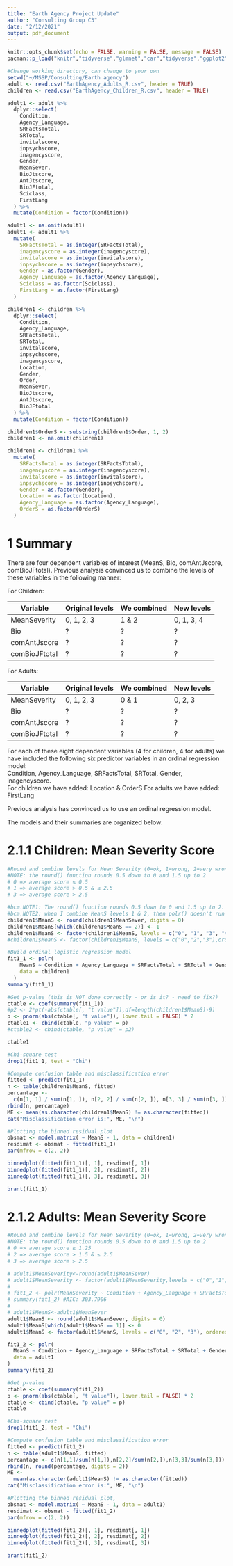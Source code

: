 ```yaml
---
title: "Earth Agency Project Update"
author: "Consulting Group C3"
date: "2/12/2021"
output: pdf_document
---
```


```r
knitr::opts_chunk$set(echo = FALSE, warning = FALSE, message = FALSE)
pacman::p_load("knitr","tidyverse","glmnet","car","tidyverse","ggplot2","arm","rstanarm", "magrittr", "brant")
```

```r
#Change working directory, can change to your own
setwd("~/MSSP/Consulting/Earth agency")
adult <- read.csv("EarthAgency_Adults_R.csv", header = TRUE)
children <- read.csv("EarthAgency_Children_R.csv", header = TRUE)

adult1 <- adult %>%
  dplyr::select(
    Condition,
    Agency_Language,
    SRFactsTotal,
    SRTotal,
    invitalscore,
    inpsychscore,
    inagencyscore,
    Gender,
    MeanSever,
    BioJtscore,
    AntJtscore,
    BioJFtotal,
    Sciclass,
    FirstLang
  ) %>%
  mutate(Condition = factor(Condition))

adult1 <- na.omit(adult1)
adult1 <- adult1 %>%
  mutate(
    SRFactsTotal = as.integer(SRFactsTotal),
    inagencyscore = as.integer(inagencyscore),
    invitalscore = as.integer(invitalscore),
    inpsychscore = as.integer(inpsychscore),
    Gender = as.factor(Gender),
    Agency_Language = as.factor(Agency_Language),
    Sciclass = as.factor(Sciclass),
    FirstLang = as.factor(FirstLang)
  )

children1 <- children %>%
  dplyr::select(
    Condition,
    Agency_Language,
    SRFactsTotal,
    SRTotal,
    invitalscore,
    inpsychscore,
    inagencyscore,
    Location,
    Gender,
    Order,
    MeanSever,
    BioJtscore,
    AntJtscore,
    BioJFtotal
  ) %>%
  mutate(Condition = factor(Condition))

children1$OrderS <- substring(children1$Order, 1, 2)
children1 <- na.omit(children1)

children1 <- children1 %>%
  mutate(
    SRFactsTotal = as.integer(SRFactsTotal),
    inagencyscore = as.integer(inagencyscore),
    invitalscore = as.integer(invitalscore),
    inpsychscore = as.integer(inpsychscore),
    Gender = as.factor(Gender),
    Location = as.factor(Location),
    Agency_Language = as.factor(Agency_Language),
    OrderS = as.factor(OrderS)
  )
```
# 1 Summary
There are four dependent variables of interest (MeanS, Bio, comAntJscore, comBioJFtotal).  Previous analysis convinced us to combine the levels of these variables in the following manner: 

For Children:  

Variable | Original levels | We combined | New levels
----------- | ----------- | ----------- | -----------
MeanSeverity | 0, 1, 2, 3  | 1 & 2 | 0, 1, 3, 4  
Bio | ?  | ? | ?  
comAntJscore | ?  | ? | ?  
comBioJFtotal | ?  | ? | ?  

For Adults: 

Variable | Original levels | We combined | New levels
----------- | ----------- | ----------- | -----------
MeanSeverity | 0, 1, 2, 3  | 0 & 1 | 0, 2, 3  
Bio | ?  | ? | ?  
comAntJscore | ?  | ? | ?  
comBioJFtotal | ?  | ? | ?  

For each of these eight dependent variables (4 for children, 4 for adults) we have included the following  six predictor variables in an ordinal regression model:  
  Condition, Agency_Language, SRFactsTotal, SRTotal, Gender, inagencyscore.  
For children we have added: Location & OrderS
For adults we have added: FirstLang

Previous analysis has convinced us to use an ordinal regression model.

The models and their summaries are organized below: 

# 2.1.1 Children: Mean Severity Score
```r


#Round and combine levels for Mean Severity (0=ok, 1=wrong, 2=very wrong, 3=extremely wrong):
#NOTE: the round() function rounds 0.5 down to 0 and 1.5 up to 2
# 0 => average score ≤ 0.5
# 1 => average score > 0.5 & ≤ 2.5
# 3 => average score > 2.5

#bcm.NOTE1: The round() function rounds 0.5 down to 0 and 1.5 up to 2.
#bcm.NOTE2: when I combine MeanS levels 1 & 2, then polr() doesn't run with three levels (line 81), so to get polr() to run the previous group added a fourth group (level 4) that has 0 values in it.  With the dummy forth level, and levels (0, 1, 3, 4), polr() runs (line 80).  When I combine levels 0 & 1, I can run polr() with three levels (1, 2, 3) BUT the p-value for the new 1|2 cut is 0.53.  The previous group made the decision to combine 1 & 2 because with the original four levels (0, 1, 2, 3) the cut-level for 1|2 was 0.46.
children1$MeanS <- round(children1$MeanSever, digits = 0)
children1$MeanS[which(children1$MeanS == 2)] <- 1
children1$MeanS <- factor(children1$MeanS, levels = c("0", "1", "3", "4"), ordered = TRUE)
#children1$MeanS <- factor(children1$MeanS, levels = c("0","2","3"),ordered = TRUE)

#Build ordinal logistic regression model
fit1_1 <- polr(
    MeanS ~ Condition + Agency_Language + SRFactsTotal + SRTotal + Gender + Location + inagencyscore + OrderS,
    data = children1
  )
summary(fit1_1)

#Get p-value (this is NOT done correctly - or is it? - need to fix?)
ctable <- coef(summary(fit1_1))
#p2 <- 2*pt(-abs(ctable[, "t value"]),df=length(children1$MeanS)-9)
p <- pnorm(abs(ctable[, "t value"]), lower.tail = FALSE) * 2
ctable1 <- cbind(ctable, "p value" = p)
#ctable2 <- cbind(ctable, "p value" = p2)

ctable1

#Chi-square test
drop1(fit1_1, test = "Chi")

#Compute confusion table and misclassification error
fitted <- predict(fit1_1)
n <- table(children1$MeanS, fitted)
percantage <-
  c(n[1, 1] / sum(n[1, ]), n[2, 2] / sum(n[2, ]), n[3, 3] / sum(n[3, ]))
rbind(n, percantage)
ME <- mean(as.character(children1$MeanS) != as.character(fitted))
cat("Misclassification error is:", ME, "\n")

#Plotting the binned residual plot
obsmat <- model.matrix( ~ MeanS - 1, data = children1)
resdimat <- obsmat - fitted(fit1_1)
par(mfrow = c(2, 2))

binnedplot(fitted(fit1_1)[, 1], resdimat[, 1])
binnedplot(fitted(fit1_1)[, 2], resdimat[, 2])
binnedplot(fitted(fit1_1)[, 3], resdimat[, 3])

brant(fit1_1)
```

# 2.1.2 Adults: Mean Severity Score
```r
#Round and combine levels for Mean Severity (0=ok, 1=wrong, 2=very wrong, 3=extremely wrong),
#NOTE: the round() function rounds 0.5 down to 0 and 1.5 up to 2
# 0 => average score ≤ 1.25
# 2 => average score > 1.5 & ≤ 2.5
# 3 => average score > 2.5

# adult1$MeanSeverity<-round(adult1$MeanSever)
# adult1$MeanSeverity <- factor(adult1$MeanSeverity,levels = c("0","1","2","3"),ordered = TRUE)
#
# fit1_2 <- polr(MeanSeverity ~ Condition + Agency_Language + SRFactsTotal + SRTotal + Gender + inagencyscore, data = adult1)
# summary(fit1_2) #AIC: 303.7906
#
# adult1$MeanS<-adult1$MeanSever
adult1$MeanS <- round(adult1$MeanSever, digits = 0)
adult1$MeanS[which(adult1$MeanS == 1)] <- 0
adult1$MeanS <- factor(adult1$MeanS, levels = c("0", "2", "3"), ordered = TRUE)

fit1_2 <- polr(
  MeanS ~ Condition + Agency_Language + SRFactsTotal + SRTotal + Gender + inagencyscore + FirstLang, 
  data = adult1
)
summary(fit1_2)

#Get p-value
ctable <- coef(summary(fit1_2))
p <- pnorm(abs(ctable[, "t value"]), lower.tail = FALSE) * 2
ctable <- cbind(ctable, "p value" = p)
ctable

#Chi-square test
drop1(fit1_2, test = "Chi")

#Compute confusion table and misclassification error
fitted <- predict(fit1_2)
n <- table(adult1$MeanS, fitted)
percantage <- c(n[1,1]/sum(n[1,]),n[2,2]/sum(n[2,]),n[3,3]/sum(n[3,]))
rbind(n, round(percantage, digits = 2))
ME <-
  mean(as.character(adult1$MeanS) != as.character(fitted))
cat("Misclassification error is:", ME, "\n")

#Plotting the binned residual plot,
obsmat <- model.matrix( ~ MeanS - 1, data = adult1)
resdimat <- obsmat - fitted(fit1_2)
par(mfrow = c(2, 2))

binnedplot(fitted(fit1_2)[, 1], resdimat[, 1])
binnedplot(fitted(fit1_2)[, 2], resdimat[, 2])
binnedplot(fitted(fit1_2)[, 3], resdimat[, 3])

brant(fit1_2)
```

